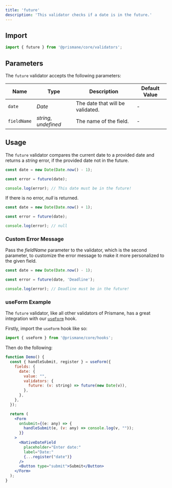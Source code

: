 ---
title: 'future'
description: 'This validator checks if a date is in the future.'
---

## Import

```js
import { future } from '@prismane/core/validators';
```

## Parameters

The `future` validator accepts the following parameters:

| Name        | Type                  | Description                      | Default Value |
| ----------- | --------------------- | -------------------------------- | ------------- |
| `date`      | _Date_                | The date that will be validated. | -             |
| `fieldName` | _string_, _undefined_ | The name of the field.           | -             |

## Usage

The `future` validator compares the current date to a provided date and returns a _string_ error, if the provided date not in the future.

```ts
const date = new Date(Date.now() - 1);

const error = future(date);

console.log(error); // This date must be in the future!
```

If there is no error, _null_ is returned.

```ts
const date = new Date(Date.now() + 1);

const error = future(date);

console.log(error); // null
```

### Custom Error Message

Pass the _fieldName_ parameter to the validator, which is the second parameter, to customize the error message to make it more personalized to the given field.

```ts
const date = new Date(Date.now() - 1);

const error = future(date, 'Deadline');

console.log(error); // Deadline must be in the future!
```

### useForm Example

The `future` validator, like all other validators of Prismane, has a great integration with our [`useForm`](/docs/hooks/use-form) hook.

Firstly, import the `useForm` hook like so:

```js
import { useForm } from '@prismane/core/hooks';
```

Then do the following:

```jsx preview
function Demo() {
  const { handleSubmit, register } = useForm({
    fields: {
      date: {
        value: "",
        validators: {
          future: (v: string) => future(new Date(v)),
        },
      },
    },
  });

  return (
    <Form
      onSubmit={(e: any) => {
        handleSubmit(e, (v: any) => console.log(v, ""));
      }}
    >
      <NativeDateField
        placeholder="Enter date:"
        label="Date:"
        {...register("date")}
      />
      <Button type="submit">Submit</Button>
    </Form>
  );
}
```
